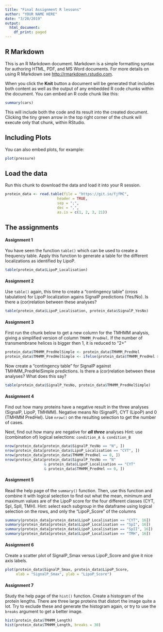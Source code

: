 ```yaml
---
title: "Final Assignment R lessons"
author: "YOUR NAME HERE"
date: "3/20/2019"
output:
  html_document:
    df_print: paged
---
```


## R Markdown

This is an R Markdown document. Markdown is a simple formatting syntax for authoring HTML, PDF, and MS Word documents. For more details on using R Markdown see <http://rmarkdown.rstudio.com>.

When you click the **Knit** button a document will be generated that includes both content as well as the output of any embedded R code chunks within the document. You can embed an R code chunk like this:

```r
summary(cars)
```

This will include both the code and its result into the created document.  
Clicking the tiny green arrow in the top right corner of the chunk will execute only that chunk, within RStudio.

## Including Plots

You can also embed plots, for example:

```r
plot(pressure)
```

## Load the data

Run this chunk to download the data and load it into your R session.

```r
protein_data <- read.table(file = "https://git.io/fjfMC",
                        header = TRUE,
                        sep = ";",
                        dec = ",",
                        as.is = c(1, 2, 3, 21))
```

## The assignments 

#### Assignment 1

You have seen the function `table()` which can be used to create a frequency table. Apply this function to generate a table for the different localizations as identified by LipoP.

```r
table(protein_data$LipoP_Localisation)
```

#### Assignment 2

Use `table()` again, this time to create a "contingency table" (cross tabulation) for LipoP localization agains SignalP predictions (Yes/No). Is there a (cor)relation between these analyses?

```r
table(protein_data$LipoP_Localisation, protein_data$SignalP_YesNo)
```

#### Assignment 3

First run the chunk below to get a new column for the TMHMM analysis, giving a simplified version of column `TMHMM_PredHel`. If the number of transmembrane helices is bigger then 1, it is reduced to "2+"

```r
protein_data$TMHMM_PredHelSimple <- protein_data$TMHMM_PredHel
protein_data$TMHMM_PredHelSimple <- ifelse(protein_data$TMHMM_PredHel > 1, "2+", protein_data$TMHMM_PredHel)
```

Now create a "contingency table" for SignalP against TMHMM_PredHelSimple predictions. Is there a (cor)relation between these analyses? What does this say?

```r
table(protein_data$SignalP_YesNo, protein_data$TMHMM_PredHelSimple)
```


#### Assignment 4

Find out how many proteins have a negative result in the three analyses (SignalP, LipoP, TMHMM). Negative means No (SignalP), CYT (LipoP) and 0 (TMHMM PredHel). Use `nrow()` on the resulting selection to get the number of cases.  

Next, find out how many are negative for **_all three_** analyses
Hint: use (combination of) logical selections: `condition_A & condition_B`

```r
nrow(protein_data[protein_data$SignalP_YesNo == "N", ])
nrow(protein_data[protein_data$LipoP_Localisation == "CYT", ])
nrow(protein_data[protein_data$TMHMM_PredHel == 0, ])
nrow(protein_data[protein_data$SignalP_YesNo == "N"
                  & protein_data$LipoP_Localisation == "CYT"
                  & protein_data$TMHMM_PredHel == 0, ])
```


#### Assignment 5

Read the help page of the `summary()` function. Then, use this function and combine it with logical selection to find out what the mean, minimum and maximum values are of the LipoP score for the four different classes (CYT, SpI, SpII, TMH).
Hint: select each subgroup in the dataframe using logical selection on the rows, and only the "LipoP_Score" of the columns 

```r
summary(protein_data[protein_data$LipoP_Localisation == "CYT", 16])
summary(protein_data[protein_data$LipoP_Localisation == "SpI", 16])
summary(protein_data[protein_data$LipoP_Localisation == "SpII", 16])
summary(protein_data[protein_data$LipoP_Localisation == "TMH", 16])
```

#### Assignment 6

Create a scatter plot of SignalP_Smax versus LipoP_Score and give it nice axis labels.

```r
plot(protein_data$SignalP_Smax, protein_data$LipoP_Score,
     xlab = "SignalP_Smax", ylab = "LipoP_Score")
```

#### Assignment 7

Study the help page of the `hist()` function.
Create a histogram of the protein lengths.
There are three large proteins that distort the image quite a lot.
Try to exclude these and generate the histogram again, or try to use the `breaks` argument to get a better image.

```r
hist(protein_data$TMHMM_Length)
hist(protein_data$TMHMM_Length, breaks = 30)
```


